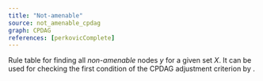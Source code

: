 ```yaml
---
title: "Not-amenable"
source: not_amenable_cpdag
graph: CPDAG
references: [perkovicComplete]
---
```



Rule table for finding all *non-amenable* nodes $y$ for a given set $X$. It can be used for checking the first condition of the CPDAG adjustment criterion by <Reference id="perkovicComplete" format="author(year)"/>.
